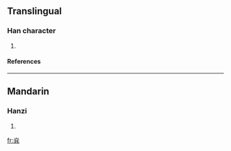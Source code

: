 ==Translingual==
===Han character===
{{Han char|rn=86|rad=火|as=06|sn=10|four=9080<sub>1</sub>|canj=火廿金 (FTC), X火廿金 (XFTC)}}
# {{defn|Han|sort=火06}}
====References====
{{Han ref|kx=0671.060|dkj=19013|hdz=32199.010|uh=70E1|ud=28897|bh=D27C|bd=53884}}

----
==Mandarin==
===Hanzi===
{{cmn-hanzi|pin=[[guāng]] ([[guang1]])|wg=kuang<sup>1</sup>}}
# {{defn|Mandarin}}

[[fr:烡]]